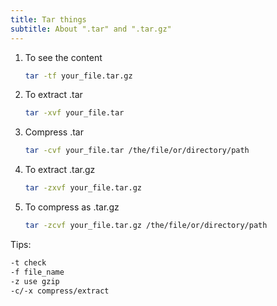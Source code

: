 ```yaml
---
title: Tar things
subtitle: About ".tar" and ".tar.gz"
---
```


1. To see the content

    ```bash
    tar -tf your_file.tar.gz
    ```

2. To extract .tar

    ```bash
    tar -xvf your_file.tar
    ```

3. Compress .tar

    ```bash
    tar -cvf your_file.tar /the/file/or/directory/path
    ```

4. To extract .tar.gz

    ```bash
    tar -zxvf your_file.tar.gz
    ```

5. To compress as .tar.gz

    ```bash
    tar -zcvf your_file.tar.gz /the/file/or/directory/path	
    ```

Tips:

```bash
-t check
-f file_name
-z use gzip
-c/-x compress/extract
```
